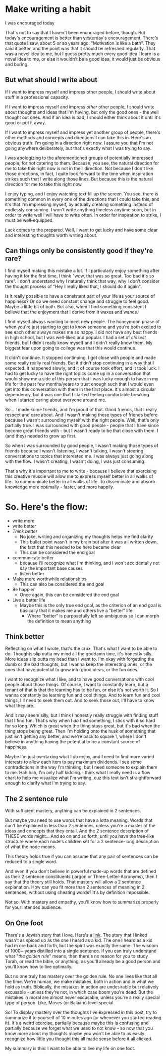 
# Make writing a habit
I was encouraged today

That's not to say that I haven't been encouraged before, though. But today's
encouragement is better than yesterday's encouragement. There's that quote I
saw, about 5 or so years ago: "Motivation is like a bath". They said it better,
and the point was that it should be refreshed regularly. That was a novel idea
to me, but I guess pretty much every good idea I learn is a novel idea to me, or
else it wouldn't be a good idea, it would just be obvious and boring.

## But what should I write about
If I want to impress myself and impress other people, I should write about stuff
in a professional capacity.

If I want to impress myself and impress *other* other people, I should write
about thoughts and ideas that I'm having, but only the good ones - the well
thought out ones. And if an idea is bad, I should either think about it until
it's good or put it away.

If I want to impress myself and impress yet another group of people, there's
other methods and concepts and directions I can take this in. Here's an obvious
truth: I'm going in a direction right now. I assure you that I'm not going
anywhere deliberately, but that's exactly what I was trying to say.

I was apologizing to the aforementioned groups of potentially impressed people,
for not catering to them. Because, you see, the natural direction for me to take
this right now is not in their direction. Not because I don't like those
directions, in fact, I quite look forward to the time when inspiration strikes
such that I write along those lines. But because this is the natural direction
for me to take this right now.

I enjoy typing, and I enjoy watching text fill up the screen. You see, there is
something common in every one of the directions that I could take this, and it's
that I'm impressing myself, by actually creating something instead of endlessly
consuming. I won't write anything timeless anytime soon, but in order to write
well I will have to write often. In order for inspiration to strike, I must be
well-equipped.

Luck comes to the prepared. Well, I want to get lucky and have some clear and
interesting thoughts worth writing about.

## Can things only be consistently good if they're rare?
I find myself making this mistake a lot. If I particularly enjoy something after
having it for the first time, I think "wow, that was so great. Too bad it's so
rare". I don't understand why I naturally think that way, why I don't consider
the thought process of "Hey I really liked that, I should do it again".

Is it really possible to have a consistent part of your life as your source of
happiness? Or do we need constant change and struggle to feel good. Maybe a
little bit of both. But also, when I find something consistent I believe that
the enjoyment that I derive from it waxes and wanes.

I find myself always wanting to meet new people. The honeymoon phase of when
you're just starting to get to know someone and you're both excited to see each
other always makes me so happy. I did not have any best friends in high school,
but I was well-liked and popular. I had a set of _closest_ friends, but I didn't
really know myself and I didn't really know them. My biggest fear upon going to
college was that this would continue.

It didn't continue. It stopped continuing. I got close with people and made some
really really real friends. But it didn't stop continuing in a way that I
expected. It happened slowly, and it of course took effort, and it took luck. I
had to get lucky to have the right topics come up in a conversation that would
show me a side of this person that I was lucky enough to have in my life for the
past few months/years to trust enough such that I would even get into this
conversation with them in the first place. It's almost a circular dependency,
but it was one that I started feeling comfortable breaking when I started caring
about everyone around me.

So... I made some friends, and I'm proud of that. Good friends, that I really
respect and care about. And I wasn't making those types of friends before
because I wasn't surrounding myself with the right people. Well, that's only
partially true. I was surrounded with good people - people that I have since
become great friends with - but I wasn't ready to be that close with them. I
(and they) needed to grow up first.

So when I was surrounded by good people, I wasn't making those types of friends
because I wasn't listening, I wasn't talking, I wasn't steering conversations to
topics that interested me. I was always just going along with the flow. I wasn't
creating, I wasn't doing, I was just consuming.

That's why it's important to me to write - because I believe that exercising
this creative muscle will allow me to express myself better in all walks of
life. To communicate better in all walks of life. To disseminate and absorb
knowledge more optimally - faster, and more happily.

# So. Here's the flow:
* write more
* write better
* *Think better*
  * No joke, writing and organizing my thoughts helps me find clarity
  * This bullet point wasn't in my brain but after it was all written down, the
    fact that this needed to be here became clear
  * This can be considered the end goal
* communicate better
  * because I'll recognize what I'm thinking, and I won't accidentally not say
    the important base causes
  * listen better
* Make more worthwhile relationships
  * This can also be considered the end goal
* Be happier
  * Once again, this can be considered the end goal
* Live a better life
  * Maybe this is the only true end goal, as the criterion of an end goal is
    basically that it makes me and others live a "better" life
    * Where "better" is purposefully left so ambiguous so I can morph the
      definition to mean anything

## Think better
Reflecting on what I wrote, that's the crux. That's what I want to be able to
do. Thoughts slip outta my mind all the goddamn time, it's honestly silly. More
ideas slip outta my head than I want to. I'm okay with forgetting the dumb or
the bad thoughts, but I wanna keep the interesting ones, or the ones that have
potential to grow into good ideas, or the fun ones.

I want to recognize what I like, and to have good conversations with cool people
about those things. Of course, I want to constantly learn, but a tenant of that
is that the learning has to be fun, or else it's not worth it. So I wanna
constantly be learning fun and cool things. And to learn fun and cool things,
I'll need to seek them out. And to seek those out, I'll have to know what they
are.

And it may seem silly, but I think I honestly really struggle with finding stuff
that I find fun. That's why when I *do* find something, I stick with it so hard
for so long. Which is great when the thing stays great, but it's bad when the
thing stops being great. Then I'm holding onto the husk of something that just
isn't getting any better, and we're back to square 1, where I don't believe in
anything having the potential to be a constant source of happiness.

Maybe I'm just overtaxing what I *do* enjoy, and I need to find more varied
interests to allow each item to pay maximum dividends. I see some contradictions
in the way I'm thinking, but I need someone to explain them to me. Hah hah, I'm
only half kidding. I think what I really need is a flow chart to help me
visualize what I'm writing, cuz this text isn't straightforward enough to
clarify what I'm trying to say.

## The 2 sentence rule
With sufficient mastery, anything can be explained in 2 sentences.

But maybe you need to use words that have a lotta meaning. Words that can't be
explained in less than 2 sentences, unless you're a master of the ideas and
concepts that they entail. And the 2 sentence description of THESE words
might... And so on and so forth, until you have the tree-like structure where
each node's children set for a 2 sentence-long description of what the node
means.

This theory holds true if you can assume that any pair of sentences can be
reduced to a single word.

And even if you don't believe in powerful made-up words that are defined as
their 2 sentence constituents (jargon or Three-Letter-Acronyms), then I say that
the theory still holds. That mastery will allow a 2 sentence explanation. How
can you fit more than 2 sentences of meaning in 2 sentences, without using
cheating words? It's by definition impossible.

Not so. With mastery and empathy, you'll know how to summarize properly for your
intended audience.

## On One foot
There's a Jewish story that I love. Here's a
[link](https://www.chabad.org/library/article_cdo/aid/689306/jewish/On-One-Foot.htm).
The story that I linked wasn't as spiced up as the one I heard as a kid. The one
I heard as a kid had m ore back and forth, but the spirit was exactly the same.
The wisdom of 1000+ years distilled into a single sentence. If you can truly
understand what "_*the golden rule*_" means, then there's no reason for you to
study Torah, or read the bible, or anything, as you'll already be a good person
and you'll know how to live optimally.

But no one truly has mastery over the golden rule. No one lives like that all
the time. We're human, we make mistakes, both in action and in what we hold as
truth. Biblically, the mistakes in action are undesirable but relatively
excusable - unless they're not, in which case boom you're dead. But the mistakes
in moral are almost never excusable, unless you're a really special type of
person. Like, Moses (or Balaam) level special.

So! To display mastery over the thoughts I've expressed in this post, try to
summarize it to yourself of 10 minutes ago (or whenever you started reading it).
It's a weird exercise, partially because maybe this is confusing and partially
because we forget what we used to not know - so now that you know more about my
thoughts maybe you won't be able to as easily recognize how little you thought
this all made sense before it all clicked.

My summary is this: I want to be able to live my life on one foot.

